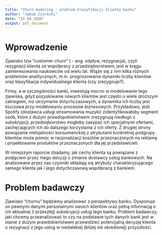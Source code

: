 ```yaml
---
title: "Churn modeling - problem klasyfikacji klienta banku"
author: "Jakub Cierocki"
date: "14 04 2020"
output: pdf_document
---
```


# Wprowadzenie

Zjawisko tzw "customer churn" (\textit{churn} - ang. odpływ, rezygnacja), czyli rezygnacji klienta ze  współpracy z przedsiębiorstwem, jest w kręgu zainteresowania naukowców od wielu lat. Wiąże się z nim kilka różnych problemów analitycznych, m.in. prognozowanie dynamiki liczby klientów oraz klasyfikacja indywidualnego klienta (czy zrezygnuje?).

Firmy, a w szczególności banki, inwestują mocno w modelowanie tego zjawiska, gdyż pozyskiwanie nowych klientów jest często o wiele droższym zabiegiem, niż utrzymanie dotychczasowych, a dynamika ich liczby jest kluczowa przy modelowaniu procesów biznesowych. Przykładowo, jeśli Spotify (dostawca usługi streamowania muzyki) zidentyfikowałoby segment osób, które z dużym prawdopobieństwem zrezygnują niedługo z subskrypcji, przedsiębiorstwo mogłoby zasypać ich specjalnymi ofertami, zachęcających ich do dalszego korzystania z ich oferty. Z drugiej strony powiązanie nielojalności konsumenckiej z atrybutami konkretnej podgrupy klientów może pomóc w racjonalizacji kosztów przeznaczonych na reklamę i projektowanie produktów przeznaczonych dla jej przedstawicieli.

W niniejszym raporcie zbadamy, jak cechy klienta są powiązane z podjęciem przez niego decyzji o zmianie dostawcy usług bankowych. Na analizowane przez nas czynniki składają się atrybuty charakteryzującego samego klienta jak i jego dotychczasową współpracę z bankiem.

# Problem badawczy

Zjawisko "churnu" będziemy analizować z perspektywy banku. Dysponuje on pewnymi danymi personalnymi swoich klientów oraz pełną informacją o ich aktualnej (i przeszłej) subskrypcji usług tego banku. Problem badawczy, jaki chcemy przeanalizować to czy na podstawie tych danych bank jest w stanie z dużym prawdobieństwem przewidzieć potencjalną decyzję klienta o rezygnacji z jego usług w niedalekiej (bliżej nie określonej) przyszłości.
